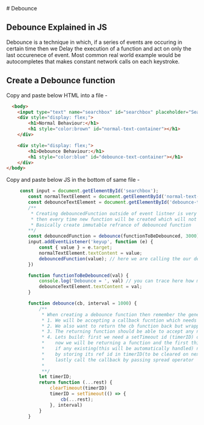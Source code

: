 
<Meta title="Debounce" />

<div className='sb-section-title'>
  # Debounce
</div>



## Debounce Explained in JS
Debounce is a technique in which, if a series of events are occuring in certain time then we Delay
the execution of a function and act on only the last occurenece of event. Most common real world example
would be autocompletes that makes constant network calls on each keystroke.

## Create a Debounce function 

Copy and paste below HTML into a file -  
```html
  <body>
    <input type="text" name="searchbox" id="searchbox" placeholder="Searchbox" autocomplete="off">
    <div style="display: flex;">
        <h1>Normal Behaviour:</h1>
        <h1 style="color:brown" id="normal-text-container"></h1>
    </div>

    <div style="display: flex;">
        <h1>Debounce Behaviour:</h1>
        <h1 style="color:blue" id="debounce-text-container"></h1>
    </div>
</body>
```

Copy and paste below JS in the bottom of same file -
```js
     const input = document.getElementById('searchbox');
        const normalTextElement = document.getElementById('normal-text-container');
        const debounceTextElement = document.getElementById('debounce-text-container')
        /**
         * Creating debouncedFunction outside of event listner is very important if we do inside
         * then every time new function will be created which will not work as expected
         * Basically create immutable refrance of debounced function 
        **/
        const debouncedFunction = debounce(functionToBeDebounced, 3000);
        input.addEventListener('keyup', function (e) {
            const { value } = e.target;
            normalTextElement.textContent = value;
            debouncedFunction(value); // here we are calling the our debounced function
        })

        function functionToBeDebounced(val) {
            console.log('Debounce = ', val) // you can trace here how many time the function got called
            debounceTextElement.textContent = val;
        }

        function debounce(cb, interval = 1000) {
            /**
             * When creating a debounce function then remember the generic implementation should be as
             * 1. We will be accepting a callback fucntion which needs to be debounced and optional parameter inteval
             * 2. We also want to return the cb function back but wrapped inside of an setTimeout
             * 3. The returning function should be able to accept any no of arguments so we will use ...rest operator here
             * 4. Lets build: first we need a setTimeout id (timerID) outside of returning function (its basically closure)
             *    now we will be returning a function and the first thing is clearTimeout, 
             *    if any existing(this will be automatically handled) now lets define our setTimeout 
             *    by storing its ref id in timerID(to be cleared on next call). 
             *    lastly call the callback by passing spread operator
             *   
             **/
            let timerID;
            return function (...rest) {
                clearTimeout(timerID)
                timerID = setTimeout(() => {
                    cb(...rest);
                }, interval)
            }
        }


```


